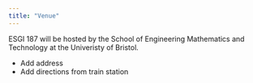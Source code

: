 ```yaml
---
title: "Venue"
---
```


ESGI 187 will be hosted by the School of Engineering Mathematics and Technology at the Univeristy of Bristol.

* Add address
* Add directions from train station